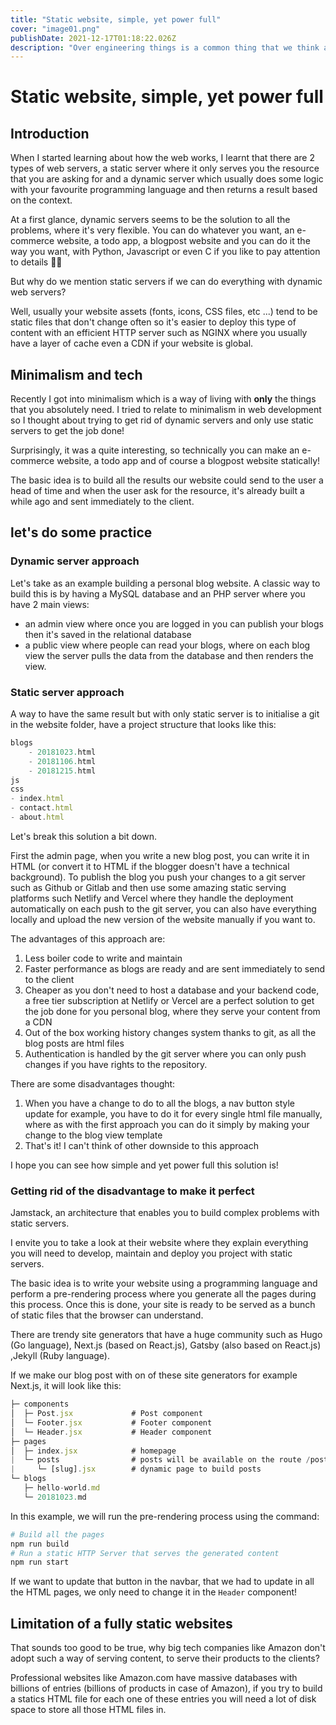 ```yaml
---
title: "Static website, simple, yet power full"
cover: "image01.png"
publishDate: 2021-12-17T01:18:22.026Z
description: "Over engineering things is a common thing that we think about, but what about if we actually simplify some fundamentals in web."
---
```


# Static website, simple, yet power full

## Introduction

When I started learning about how the web works, I learnt that there are 2 types of web servers, a static server where it only serves you the resource that you are asking for and a dynamic server which usually does some logic with your favourite programming language and then returns a result based on the context.

At a first glance, dynamic servers seems to be the solution to all the problems, where it's very flexible. You can do whatever you want, an e-commerce website, a todo app, a blogpost website and you can do it the way you want, with Python, Javascript or even C if you like to pay attention to details 🕵️‍♂️

But why do we mention static servers if we can do everything with dynamic web servers?

Well, usually your website assets (fonts, icons, CSS files, etc ...) tend to be static files that don't change often so it's easier to deploy this type of content with an efficient HTTP server such as NGINX where you usually have a layer of cache even a CDN if your website is global.

## Minimalism and tech

Recently I got into minimalism which is a way of living with **only** the things that you absolutely need. I tried to relate to minimalism in web development so I thought about trying to get rid of dynamic servers and only use static servers to get the job done!

Surprisingly, it was a quite interesting, so technically you can make an e-commerce website, a todo app and of course a blogpost website statically!

The basic idea is to build all the results our website could send to the user a head of time and when the user ask for the resource, it's already built a while ago and sent immediately to the client.

## let's do some practice

### Dynamic server approach

Let's take as an example building a personal blog website. A classic way to build this is by having a MySQL database and an PHP server where you have 2 main views:

- an admin view where once you are logged in you can publish your blogs then it's saved in the relational database
- a public view where people can read your blogs, where on each blog view the server pulls the data from the database and then renders the view.

### Static server approach

A way to have the same result but with only static server is to initialise a git in the website folder, have a project structure that looks like this:

```jsx
blogs
	- 20181023.html
	- 20181106.html
	- 20181215.html
js
css
- index.html
- contact.html
- about.html
```

Let's break this solution a bit down.

First the admin page, when you write a new blog post, you can write it in HTML (or convert it to HTML if the blogger doesn't have a technical background). To publish the blog you push your changes to a git server such as Github or Gitlab and then use some amazing static serving platforms such Netlify and Vercel where they handle the deployment automatically on each push to the git server, you can also have everything locally and upload the new version of the website manually if you want to.

The advantages of this approach are:

1. Less boiler code to write and maintain
2. Faster performance as blogs are ready and are sent immediately to send to the client
3. Cheaper as you don't need to host a database and your backend code, a free tier subscription at Netlify or Vercel are a perfect solution to get the job done for you personal blog, where they serve your content from a CDN
4. Out of the box working history changes system thanks to git, as all the blog posts are html files
5. Authentication is handled by the git server where you can only push changes if you have rights to the repository.

There are some disadvantages thought:

1. When you have a change to do to all the blogs, a nav button style update for example, you have to do it for every single html file manually, where as with the first approach you can do it simply by making your change to the blog view template
2. That's it! I can't think of other downside to this approach

I hope you can see how simple and yet power full this solution is!

### Getting rid of the disadvantage to make it perfect

Jamstack, an architecture that enables you to build complex problems with static servers.

I envite you to take a look at their website where they explain everything you will need to develop, maintain and deploy you project with static servers.

The basic idea is to write your website using a programming language and perform a pre-rendering process where you generate all the pages during this process. Once this is done, your site is ready to be served as a bunch of static files that the browser can understand.

There are trendy site generators that have a huge community such as Hugo (Go language), Next.js (based on React.js), Gatsby (also based on React.js) ,Jekyll (Ruby language).

If we make our blog post with on of these site generators for example Next.js, it will look like this:

```jsx
├─ components
│  ├─ Post.jsx             # Post component
│  └─ Footer.jsx           # Footer component
│  └─ Header.jsx           # Header component
├─ pages
│  ├─ index.jsx            # homepage
|  └─ posts                # posts will be available on the route /posts/
|     └─ [slug].jsx        # dynamic page to build posts
└─ blogs
   ├─ hello-world.md
   └─ 20181023.md
```

In this example, we will run the pre-rendering process using the command:

```bash
# Build all the pages
npm run build
# Run a static HTTP Server that serves the generated content
npm run start
```

If we want to update that button in the navbar, that we had to update in all the HTML pages, we only need to change it in the `Header` component!

## Limitation of a fully static websites

That sounds too good to be true, why big tech companies like Amazon don't adopt such a way of serving content, to serve their products to the clients?

Professional websites like Amazon.com have massive databases with billions of entries (billions of products in case of Amazon), if you try to build a statics HTML file for each one of these entries you will need a lot of disk space to store all those HTML files in.
